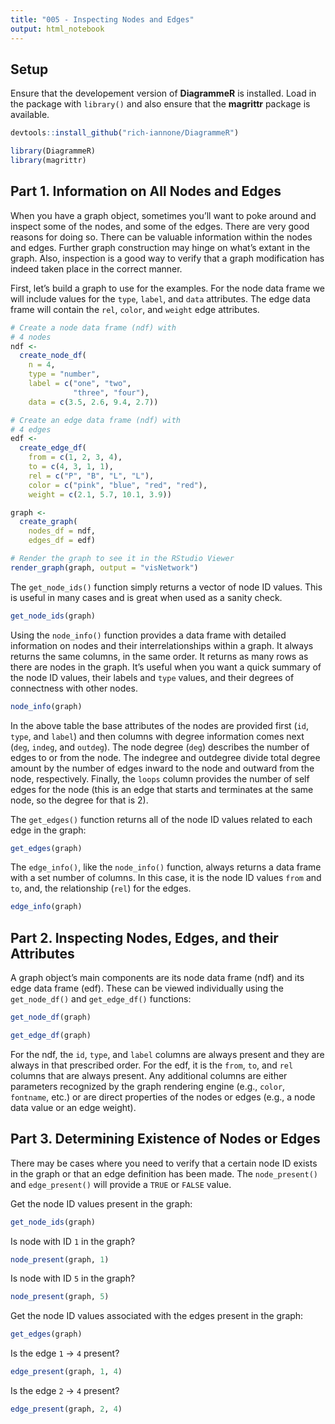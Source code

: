 ```yaml
---
title: "005 - Inspecting Nodes and Edges"
output: html_notebook
---
```


## Setup

Ensure that the developement version of **DiagrammeR** is installed. Load in the package with `library()` and also ensure that the **magrittr** package is available.

```r
devtools::install_github("rich-iannone/DiagrammeR")

library(DiagrammeR)
library(magrittr)
```

## Part 1. Information on All Nodes and Edges

When you have a graph object, sometimes you'll want to poke around and inspect some of the nodes, and some of the edges. There are very good reasons for doing so. There can be valuable information within the nodes and edges. Further graph construction may hinge on what's extant in the graph. Also, inspection is a good way to verify that a graph modification has indeed taken place in the correct manner.

First, let's build a graph to use for the examples. For the node data frame we will include values for the `type`, `label`, and `data` attributes. The edge data frame will contain the `rel`, `color`, and `weight` edge attributes.

```r
# Create a node data frame (ndf) with
# 4 nodes
ndf <-
  create_node_df(
    n = 4,
    type = "number",
    label = c("one", "two",
              "three", "four"),
    data = c(3.5, 2.6, 9.4, 2.7))

# Create an edge data frame (ndf) with
# 4 edges
edf <-
  create_edge_df(
    from = c(1, 2, 3, 4),
    to = c(4, 3, 1, 1),
    rel = c("P", "B", "L", "L"),
    color = c("pink", "blue", "red", "red"),
    weight = c(2.1, 5.7, 10.1, 3.9))

graph <-
  create_graph(
    nodes_df = ndf,
    edges_df = edf)

# Render the graph to see it in the RStudio Viewer
render_graph(graph, output = "visNetwork")
```

The `get_node_ids()` function simply returns a vector of node ID values. This is useful in many cases and is great when used as a sanity check.

```r
get_node_ids(graph)
```

Using the `node_info()` function provides a data frame with detailed information on nodes and their interrelationships within a graph. It always returns the same columns, in the same order. It returns as many rows as there are nodes in the graph. It's useful when you want a quick summary of the node ID values, their labels and `type` values, and their degrees of connectness with other nodes.

```r
node_info(graph)
```

In the above table the base attributes of the nodes are provided first (`id`, `type`, and `label`) and then columns with degree information comes next (`deg`, `indeg`, and `outdeg`). The node degree (`deg`) describes the number of edges to or from the node. The indegree and outdegree divide total degree amount by the number of edges inward to the node and outward from the node, respectively. Finally, the `loops` column provides the number of self edges for the node (this is an edge that starts and terminates at the same node, so the degree for that is 2).

The `get_edges()` function returns all of the node ID values related to each edge in the graph:

```r
get_edges(graph)
```

The `edge_info()`, like the `node_info()` function, always returns a data frame with a set number of columns. In this case, it is the node ID values `from` and `to`, and, the relationship (`rel`) for the edges.

```r
edge_info(graph)
```

## Part 2. Inspecting Nodes, Edges, and their Attributes

A graph object's main components are its node data frame (ndf) and its edge data frame (edf). These can be viewed individually using the `get_node_df()` and `get_edge_df()` functions:

```r
get_node_df(graph)
```

```r
get_edge_df(graph)
```

For the ndf, the `id`, `type`, and `label` columns are always present and they are always in that prescribed order. For the edf, it is the `from`, `to`, and `rel` columns that are always present. Any additional columns are either parameters recognized by the graph rendering engine (e.g., `color`, `fontname`, etc.) or are direct properties of the nodes or edges (e.g., a node data value or an edge weight).

## Part 3. Determining Existence of Nodes or Edges

There may be cases where you need to verify that a certain node ID exists in the graph or that an  edge definition has been made. The `node_present()` and `edge_present()` will provide a `TRUE` or `FALSE` value.

Get the node ID values present in the graph:

```r
get_node_ids(graph)
```

Is node with ID `1` in the graph?

```r
node_present(graph, 1)
```

Is node with ID `5` in the graph?
```r
node_present(graph, 5)
```

Get the node ID values associated with the edges present in the graph:

```r
get_edges(graph)
```

Is the edge `1` -> `4` present?

```r
edge_present(graph, 1, 4)
```

Is the edge `2` -> `4` present?

```r
edge_present(graph, 2, 4)
```

